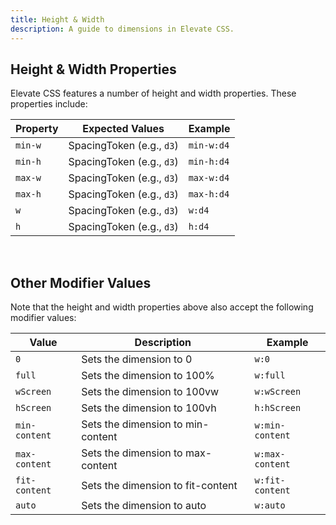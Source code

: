 ```yaml
---
title: Height & Width
description: A guide to dimensions in Elevate CSS.
---
```


## Height & Width Properties

Elevate CSS features a number of height and width properties. These properties include:

| Property   | Expected Values | Example     |
|------------|--------------------|-----------------------|
| `min-w`   | SpacingToken (e.g., `d3`)      |  `min-w:d4`  |
| `min-h`   | SpacingToken (e.g., `d3`)      |  `min-h:d4`  |
| `max-w`  | SpacingToken (e.g., `d3`)      |  `max-w:d4`  |
| `max-h`   | SpacingToken (e.g., `d3`)      |  `max-h:d4`  |
| `w`   | SpacingToken (e.g., `d3`)      |  `w:d4`  |
| `h`   | SpacingToken (e.g., `d3`)      |  `h:d4`  |

<br/>

## Other Modifier Values

Note that the height and width properties above also accept the following modifier values: 

| Value | Description | Example |
| --- | --- | --- |
| `0` | Sets the dimension to 0 | `w:0` |
| `full` | Sets the dimension to 100% | `w:full` |
| `wScreen` | Sets the dimension to 100vw | `w:wScreen` |
| `hScreen` | Sets the dimension to 100vh | `h:hScreen` |
| `min-content` | Sets the dimension to min-content | `w:min-content` |
| `max-content` | Sets the dimension to max-content | `w:max-content` |
| `fit-content` | Sets the dimension to fit-content | `w:fit-content` |
| `auto` | Sets the dimension to auto | `w:auto` |